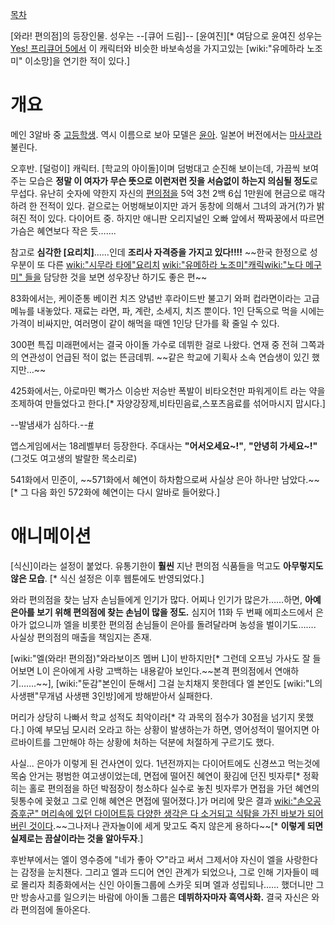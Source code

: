 [[목차]]

[와라! 편의점]의 등장인물. 성우는  --[큐어 드림]-- [윤여진][* 여담으로 윤여진 성우는 [[Yes! 프리큐어 5]]에서 이 캐릭터와 비슷한 바보속성을 가지고있는 [wiki:"유메하라 노조미" 이소망]을 연기한 적이 있다.]

= 개요 =
메인 3알바 중 [[고등학생]]. 역시 이름으로 보아 모델은 [[윤아]]. 일본어 버전에서는 [[마사코]]라 불린다.

오후반. [덜렁이] 캐릭터. [학교의 아이돌]이며 덤벙대고 순진해 보이는데, 가끔씩 보여주는 모습은 '''정말 이 여자가 무슨 뜻으로 이런저런 짓을 서슴없이 하는지 의심될 정도'''로 무섭다. 유난히 숫자에 약한지 자신의 [[편의점]]을 5억 3천 2백 6십 1만원에 현금으로 매각하려 한 전적이 있다. 겉으로는 어벙해보이지만 과거 동창에 의해서 그녀의 과거(?)가 밝혀진 적이 있다. 다이어트 중. 하지만 애니판 오리지널인 오빠 앞에서 짝짜꿍에서 따르면 가슴은 혜연보다 작은 듯……. 

참고로 '''심각한 [요리치]'''……인데 '''조리사 자격증을 가지고 있다!!!!''' ~~한국 한정으로 성우분이 또 다른 [[wiki:"시무라 타에"요리치]] [[wiki:"유메하라 노조미"캐릭]][[wiki:"노다 메구미" 들을]] 담당한 것을 보면 성우장난 하기도 좋은 편~~

83화에서는, 케이준통 베이컨 치즈 양념반 후라이드반 불고기 와퍼 컵라면이라는 고급메뉴를 내놓았다. 재료는 라면, 파, 계란, 소세지, 치즈 뿐이다. 1인 단독으로 먹을 시에는 가격이 비싸지만, 여러명이 같이 해먹을 때엔 1인당 단가를 확 줄일 수 있다.

300편 특집 미래편에서는 결국 아이돌 가수로 데뷔한 걸로 나왔다. 연재 중 전혀 그쪽과의 연관성이 언급된 적이 없는 뜬금데뷔. ~~같은 학교에 기획사 소속 연습생이 있긴 했지만…~~

425화에서는, 아로마민 뻑가스 이승반 저승반 폭발이 비타오천만 파워게이트 라는 약을 조제하여 만들었다고 한다.[* 자양강장제,비타민음료,스포츠음료를 섞어마시지 맙시다.]

--발냄새가 심하다.--[http://comic.naver.com/webtoon/detail.nhn?titleId=26316&no=408&weekday=wed #]

앱스게임에서는 18레벨부터 등장한다. 주대사는 '''"어서오세요~!"''', '''"안녕히 가세요~!"'''(그것도 여고생의 발랄한 목소리로)

541화에서 민준이, ~~571화에서 혜연이 하차함으로써 사실상 은아 하나만 남았다.~~ [* 그 다음 화인 572화에 혜연이는 다시 알바로 들어왔다.]
= 애니메이션 =
[식신]이라는 설정이 붙었다. 유통기한이 '''훨씬''' 지난 편의점 식품들을 먹고도 '''아무렇지도 않은 모습'''. [* 식신 설정은 이후 웹툰에도 반영되었다.]

와라 편의점을 찾는 남자 손님들에게 인기가 많다. 어찌나 인기가 많은가……하면, '''아예 은아를 보기 위해 편의점에 찾는 손님이 많을 정도.''' 심지어 11화 두 번째 에피소드에서 은아가 없으니까 엘을 비롯한 편의점 손님들이 은아를 돌려달라며 농성을 벌이기도……. 사실상 편의점의 매출을 책임지는 존재.

[wiki:"엘(와라! 편의점)"와라보이즈 멤버 L]이 반하지만[* 그런데 오프닝 가사도 잘 들어보면 L이 은아에게 사랑 고백하는 내용같아 보인다.~~본격 편의점에서 연애하기…….~~], [wiki:"둔감"본인이 둔해서] 그걸 눈치채지 못한데다 엘 본인도 [wiki:"L의 사생팬"무개념 사생팬 3인방]에게 방해받아서 실패한다.

머리가 상당히 나빠서 학교 성적도 최악이라[* 각 과목의 점수가 30점을 넘기지 못했다.] 아예 부모님 모시러 오라고 하는 상황이 발생하는가 하면, 영어성적이 떨어지면 아르바이트를 그만해야 하는 상황에 처하는 덕분에 처절하게 구르기도 했다.

사실... 은아가 이렇게 된 건사연이 있다. 1년전까지는 다이어트에도 신경쓰고 먹는것에 목숨 안거는 평범한 여고생이었는데, 면접에 떨어진 혜연이 홧김에 던진 빗자루[* 정확히는 홀로 편의점을 하던 박점장이 청소하다 실수로 놓친 빗자루가 면접을 가던 혜연의 뒷통수에 꽂혔고 그로 인해 혜연은 면접에 떨어졌다.]가 머리에 맞은 결과 [[wiki:"손오공 증후군" 머리속에 있던 다이어트등 다양한 생각은 다 소거되고 식탐을 가진 바보가 되어 버린 것이다]].~~그나저나 관자놀이에 세게 맞고도 죽지 않은게 용하다~~[* '''이렇게 되면 실제로는 끔살이라는 것을 알아두자'''.]

후반부에서는 엘이 영수증에 "네가 좋아 ♡"라고 써서 그제서야 자신이 엘을 사랑한다는 감정을 눈치챈다. 그리고 엘과 드디어 연인 관계가 되었으나, 그로 인해 기자들이 떼로 몰리자 최종화에서는 신인 아이돌그룹에 스카웃 되며 엘과 성립되나…… 했더니만 그만 방송사고를 일으키는 바람에 아이돌 그룹은 '''데뷔하자마자 흑역사화.''' 결국 자신은 와라 편의점에 돌아온다.


